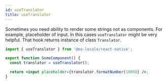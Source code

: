 ```yaml
---
id: useTranslator
title: useTranslator
---
```


Sometimes you need ability to render some strings not as components.
For example, placeholder of input. In this cases `useTranslator` might be very helpful.
That hook returns instance of class `Translator`.

```jsx
import { useTranslator } from '@eo-locale/react-native';

export function SomeComponent() {
  const translator = useTranslator();

  return <input placeholder={translator.formatNumber(1000)} />;
}
```
